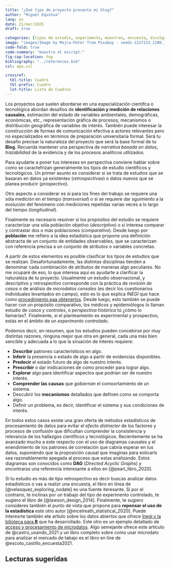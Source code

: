 ```yaml
---
title: "¿Qué tipo de proyecto presenta mi blog?"
author: "Miguel Equihua"
lang: es
date: 21/mar/2025
draft: true

categories: [tipos de estudio, experimento, muestreo, encuesta, divulgación]
image: "images/Image by Mojca-Peter from Pixabay - seeds-1217133_1280.jpg"
code-fold: true
code-summary: "muestra el escript:"
fig-cap-location: top
bibliography: "../references.bib"
csl: apa.csl

crossref: 
  tbl-title: Cuadro
  tbl-prefix: Cuadro
  lot-title: Lista de Cuadros
---
```


Los proyectos que suelen abordarse en una especialización científca o tecnológica abordan desafíos de **identificación y medición de relaciones causales**, estimación del estado de variables ambientales, demográficas, económicas, etc., representación gráfica de procesos, mecanismos o distribución geográfica de variables de interés. También puede interesar la construcción de formas de comunicación efectiva a actores relevantes pero no especializados en términos de preparación universitaria formal. Será tu desafío precisar la naturaleza del proyecto que será la base formal de tu **Blog**. Recuerda mantener una perspectiva de *narrativa basada en datos*, *trazabilidad* de la evidencia y de los procesos analíticos utilizados.

Para ayudarte a poner tus intereses en perspectiva conviene hablar sobre como se caractefrizan generalmente los tipos de estudio científicos y tecnológicos. Un primer asunto es considerar si se trata de estudios que se basaran en datos ya existentes (*retrospectivao*) o datos nuevos que se planea producir (*prospectivo*).

Otro aspecto a considerar es si para los fines del trabajo se requiere una sóla medición en el tiempo (*transversal*) o si se requiere dar sguimiento a la evolución del fenómeno con mediciones repetidas varias veces a lo largo del tiempo (*longitudinal*).

Finalmente es necesario resolver si los propósitos del estudio se requiere caracterizar una sóla población objetivo (*descriptivo*) o si interesa comparar y contrastar dos o más poblaciones (*comparativo*). Desde luego por **población** me refiero a la idea estadística que propone una definición abstracta de un conjunto de entidades observables, que se caracterizan con referencia precisa a un conjunto de atributos o variables concretas.

A partir de estos elementos es posible clasificar los tipos de estudios que se realizan. Desafortunadamente, las distintas disciplinas tienden a denominar cada combinación de atributos de maneras algo peculiares. No me ocuparé de eso, lo que interesa aquí es ayudarte a clarificar la naturaleza de tu proyecto. Usualmente un estudio observacional, y descriptivo y retrospectivo corresponde con la práctica de *revisión de casos* o de análisis de *microdatos censales* (es decir los cuestionarios individuales levantados en campo), esto es lo que explica _INEGI_ que hace como [procedimiento paa obtenerlos](https://www.inegi.org.mx/programas/ca/2022/#microdatos). Desde luego, esto también se puede hacer con un propósito comparativo, los médicos y epidemiólogos lo llaman estudio de *casos y controles*, o *perspectiva histórica* tú ¿cómo lo llamarías?. Finalmente, si el planteamiento es experimental y prospectivo, estás en el ámbito de un *experimento controlado*.

Podemos decir, en resumen, que los estudios pueden concebirse por muy distintas razones, ningúna mejor que otra en general, cada una más bien sencible y adecuada a lo que la siruación de interés requiere:

+ **Describir** patrones característicos en algo.
+ **Inferir** la presencia o estado de algo a partir de evidencias disponibles.
+ **Predecir** el estado futuro de algo de nuestro interés.
+ **Prescribir** o dar inidicaciones de como proceder para lograr algo.
+ **Explorar** algo para identificar aspectos que podrían ser de nuestro interés.
+ **Comprender las causas** que _gobiernan_ el comoortamiento de un sistema.
+ Descubrir los **mecanísmos** detallados que definen como se comporta algo.
+ Definir un problema, es decir, identificar el sistema y sus condiciones de interés.


En todos estos casos existe una gran oferta de métodos estadísticos de procesamiento de datos para evitar el *efecto distractor* de los factores y procesos de confusión que dificultan comprender la consistencia y relevancia de los hallazgos científicos y tecnológicos. Recientemente se ha avanzado mucho a este respecto con el uso de diagramas causales y el enendimiento de los patrones de correlación que cabría esperar en tus datos, suponiendo que la proposición causal que imaginas para eolicarls sea razonablemente apegada al proceso que estas analizando. Estos diagramas son conocidos como **DAG** (*Directed Acyclic Graphs*) y encontraras una referencia interesante a ellos en [@pearl_libro_2020].

Si tu estudio es más de tipo retrospectivo es decir buscas analizar datos estadísticos o vas a realizr una encuesta, el libro en línea de [@velasquez_exploring_nodate] es una fuente iteresante. Si por el contrario, te inclinas por un trabajo del tipo de experimento controlado, te sugiero el libro de [@lawson_design_2014]. Finalmente, te sugiero consideres también el punto de vista que propone para **repensar el uso de la estadística** este otro autor [@mcelreath_statistical_2020]. Puede interesrte también ete artíulo sobre los datos abiertos que ofrece [Inegi y la bilioteca para **R**](https://rde.inegi.org.mx/index.php/2020/12/02/importinegi-un-paquete-de-r-para-descargar-y-gestionar-bases-de-datos-del-inegi/) que ha desarrollado. Este otro es un ejemplo detallado de [acceso y procesamiento de microdatos](https://revistasinvestigacion.lasalle.mx/index.php/relais/article/download/4122/3778/27670). Algo semejante ofrece este artículo de @castro_usando_2021 y un libro completo sobre como usar microdato para analizar el mercado de tabajo es el libro en líne de @escoto_castillo_encuesta2021.




::: {#refs}
## Lecturas sugeridas
:::
